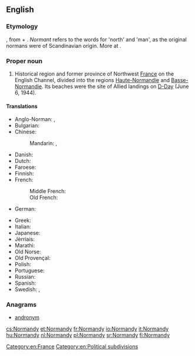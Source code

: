 ==English==
{{wikipedia}}

===Etymology===
{{etyl|fro|en}} {{term|Normendie|lang=fro}}, from {{term|normant|lang=fro}} + {{term|-ie|lang=fro}}. ''Normant'' refers to the {{etyl|gem|en}} words for 'north' and 'man', as the original normans were of Scandinavian origin. More at {{l|en|Norman}}.

===Proper noun===
{{en-proper noun}}

# Historical region and former province of Northwest [[France]] on the English Channel, divided into the regions [[Haute-Normandie]] and [[Basse-Normandie]]. Its beaches were the site of Allied landings on [[D-Day]] (June 6, 1944).

====Translations====
{{trans-top|region of France}}
* Anglo-Norman: {{tø|xno|Normendie|f}}, {{tø|xno|Normandie|f}}
* Bulgarian: {{t-|bg|Нормандия|f|tr=Normándija|sc=Cyrl}}
* Chinese:
*: Mandarin: {{t|cmn|諾曼底|sc=Hani}}, {{t|cmn|诺曼底|tr=Nuòmàndǐ|sc=Hani}}
* Danish: {{t-|da|Normandiet}}
* Dutch: {{t-|nl|normandie}}
* Faroese: {{t-|fo|Norðmandíið|n}}
* Finnish: {{t-|fi|Normandia}}
* French: {{t+|fr|Normandie|f}}
*: Middle French: {{tø|frm|Normendie}}
*: Old French: {{tø|fro|Normandie}}
* German: {{t+|de|Normandie|f}}
{{trans-mid}}
* Greek: {{t-|el|Νορμανδία|f|tr=Normandía|sc=Grek}}
* Italian: {{t+|it|Normandia|f}}
* Japanese: {{t-|ja|ノルマンディー|tr=Norumandī|sc=Jpan}}
* Jèrriais: {{tø|roa-jer|Nouormandie|f}}
* Marathi: {{t-|mr|नॉर्मंडी|tr=nǒrmaṃḍī|sc=Deva}}
* Old Norse: {{tø|non|Norðmandí|n}}
* Old Provençal: {{tø|pro|Normandia}}
* Polish: {{t+|pl|Normandia|f}}
* Portuguese: {{t+|pt|Normandia|f}}
* Russian: {{t+|ru|Нормандия|f|tr=Normándija|sc=Cyrl}}
* Spanish: {{t-|es|Normandía|f}}
* Swedish: {{t-|sv|Normandie|n}}, {{t-|sv|Normandiet|n}}
{{trans-bottom}}

===Anagrams===
* [[andronym#English|andronym]]

[[Category:en:France]]
[[Category:en:Political subdivisions]]

[[cs:Normandy]]
[[et:Normandy]]
[[fr:Normandy]]
[[io:Normandy]]
[[it:Normandy]]
[[hu:Normandy]]
[[nl:Normandy]]
[[pl:Normandy]]
[[sr:Normandy]]
[[fi:Normandy]]